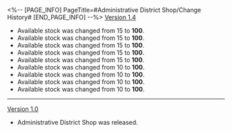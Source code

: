 <%-- [PAGE_INFO]
PageTitle=#Administrative District Shop/Change History#
[END_PAGE_INFO] --%>
{{Change History/Header}}
[[Version 1.4]]
* Available {{Item|Solid Water|25}} stock was changed from 15 to '''100'''.
* Available {{Item|Basic Ingredients|25}} stock was changed from 15 to '''100'''.
* Available {{Item|Phlogiston|25}} stock was changed from 15 to '''100'''.
* Available {{Item|Metal|25}} stock was changed from 15 to '''100'''.
* Available {{Item|Mechanical Parts|25}} stock was changed from 15 to '''100'''.
* Available {{Item|Core of Ice|25}} stock was changed from 10 to '''100'''.
* Available {{Item|Meteoric Alloy|25}} stock was changed from 10 to '''100'''.
* Available {{Item|Feather of Flame|25}} stock was changed from 10 to '''100'''.
* Available {{Item|Quantum Ripples|25}} stock was changed from 10 to '''100'''.
----
[[Version 1.0]]
* Administrative District Shop was released.